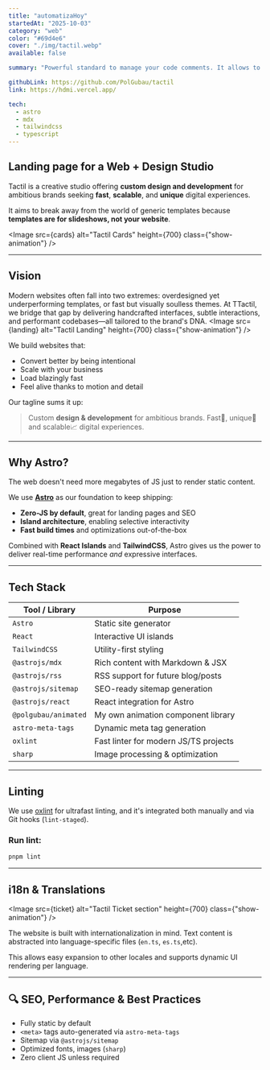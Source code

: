 ```yaml
---
title: "automatizaHoy"
startedAt: "2025-10-03"
category: "web"
color: "#69d4e6"
cover: "./img/tactil.webp"
available: false

summary: "Powerful standard to manage your code comments. It allows to track your TODOs, FIXMEs, and other comments in your code, set deadlines for them, and fail pipelines if you have overdue comments."

githubLink: https://github.com/PolGubau/tactil
link: https://hdmi.vercel.app/

tech:
  - astro
  - mdx
  - tailwindcss
  - typescript
---
```






## Landing page for a Web + Design Studio

Tactil is a creative studio offering **custom design and development** for ambitious brands seeking **fast**, **scalable**, and **unique** digital experiences. 

It aims to break away from the world of generic templates because **templates are for slideshows, not your website**.


<Image src={cards} alt="Tactil Cards"  height={700} class={"show-animation"} />

---

## Vision

Modern websites often fall into two extremes: overdesigned yet underperforming templates, or fast but visually soulless themes. At TTactil, we bridge that gap by delivering handcrafted interfaces, subtle interactions, and performant codebases—all tailored to the brand's DNA.
<Image src={landing} alt="Tactil Landing"  height={700} class={"show-animation"} />

We build websites that:

* Convert better by being intentional
* Scale with your business
* Load blazingly fast
* Feel alive thanks to motion and detail

Our tagline sums it up:

> Custom **design & development** for ambitious brands.
> Fast🚀, unique🦄 and scalable📈 digital experiences.

---

## Why Astro?

The web doesn't need more megabytes of JS just to render static content.

We use **[Astro](https://astro.build)** as our foundation to keep shipping:

* **Zero-JS by default**, great for landing pages and SEO
* **Island architecture**, enabling selective interactivity
* **Fast build times** and optimizations out-of-the-box

Combined with **React Islands** and **TailwindCSS**, Astro gives us the power to deliver real-time performance *and* expressive interfaces.

---

## Tech Stack

| Tool / Library       | Purpose                               |
| -------------------- | ------------------------------------- |
| `Astro`              | Static site generator                 |
| `React`              | Interactive UI islands                |
| `TailwindCSS`        | Utility-first styling                 |
| `@astrojs/mdx`       | Rich content with Markdown & JSX      |
| `@astrojs/rss`       | RSS support for future blog/posts     |
| `@astrojs/sitemap`   | SEO-ready sitemap generation          |
| `@astrojs/react`     | React integration for Astro           |
| `@polgubau/animated` | My own animation component library   |
| `astro-meta-tags`    | Dynamic meta tag generation           |
| `oxlint`             | Fast linter for modern JS/TS projects |
| `sharp`              | Image processing & optimization       |

---

## Linting

We use [oxlint](https://oxlint.com/) for ultrafast linting, and it's integrated both manually and via Git hooks (`lint-staged`).

### Run lint:

```bash
pnpm lint
```

---

## i18n & Translations
<Image src={ticket} alt="Tactil Ticket section"  height={700} class={"show-animation"} />


The website is built with internationalization in mind. Text content is abstracted into language-specific files (`en.ts`, `es.ts`,etc).

This allows easy expansion to other locales and supports dynamic UI rendering per language.

---
 

## 🔍 SEO, Performance & Best Practices

* Fully static by default
* `<meta>` tags auto-generated via `astro-meta-tags`
* Sitemap via `@astrojs/sitemap`
* Optimized fonts, images (`sharp`)
* Zero client JS unless required

 